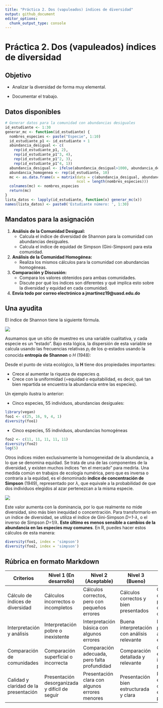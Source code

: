 ```yaml
---
title: "Práctica 2. Dos (vapuleados) índices de diversidad"
output: github_document
editor_options: 
  chunk_output_type: console
---
```


# Práctica 2. Dos (vapuleados) índices de diversidad

## Objetivo 

- Analizar la diversidad de forma muy elemental.

- Documentar el trabajo.

## Datos disponibles

```r
# Generar datos para la comunidad con abundancias desiguales
id_estudiante <- 1:30
generar_mc <- function(id_estudiante) {
  nombres_especies <- paste("Especie", 1:10)
  id_estudiante_p1 <- id_estudiante + 1
  abundancia_desigual <- c(
    rep(id_estudiante_p1, 2),
    rep(id_estudiante_p1^3, 4),
    rep(id_estudiante_p1^2, 3),
    rep(id_estudiante_p1^4, 1))
  abundancia_desigual <- ifelse(abundancia_desigual>1000, abundancia_desigual%%1000, abundancia_desigual)
  abundancia_homogenea <- rep(id_estudiante, 10)
  mc <- as.data.frame(x = matrix(data = c(abundancia_desigual, abundancia_homogenea), byrow = T,
                                 ncol = length(nombres_especies)))
  colnames(mc) <- nombres_especies
  return(mc)
}
lista_datos <- lapply(id_estudiante, function(x) generar_mc(x))
names(lista_datos) <- paste0('Estudiante número: ', 1:30)
```

## Mandatos para la asignación

1. **Análisis de la Comunidad Desigual:**
   - Calcula el índice de diversidad de Shannon para la comunidad con abundancias desiguales.
   - Calcula el índice de equidad de Simpson (Gini-Simpson) para esta comunidad.

2. **Análisis de la Comunidad Homogénea:**
   - Realiza los mismos cálculos para la comunidad con abundancias homogéneas.

3. **Comparación y Discusión:**
   - Compara los valores obtenidos para ambas comunidades.
   - Discute por qué los índices son diferentes y qué implica esto sobre la diversidad y equidad en cada comunidad.

4. **Envía todo por correo electrónico a jmartinez19\@uasd.edu.do**


## Una ayudita

El índice de Shannon tiene la siguiente fórmula.

![](img/shannon.jpg)

Asumamos que un sitio de muestreo es una variable cualitativa, y cada especie es un "estado". Bajo esta lógica, la dispersión de esta variable se calcula usando las frecuencias relativas *p<sub>i</sub>* de los *q*-estados usando la conocida **entropía de Shannon** o *H* (1948):

Desde el punto de vista ecológico, la **H** tiene dos propiedades importantes:

- Crece al aumentar la riqueza de especies *q*.
- Crece con la uniformidad (=equidad o equitabilidad, es decir, qué tan bien repartida se encuentra la abundancia entre las especies).

Un ejemplo ilustra lo anterior:

- Cinco especies, 55 individuos, abundancias desiguales:

```r
library(vegan)
foo1 <- c(25, 16, 9, 4, 1)
diversity(foo1)
```

- Cinco especies, 55 individuos, abundancias homogéneas

```r
foo2 <- c(11, 11, 11, 11, 11)
diversity(foo2)
log(5)
```

Otros índices miden exclusivamente la homogeneidad de la abundancia, a lo que se denomina equidad. Se trata de una de las componentes de la diversidad, y existen muchos índices "en el mercado" para medirla. Una medida común en trabajos de ecología numérica, pero que es inversa o contraria a la equidad, es el denominado **índice de concentración de Simpson** (1949), representado por *λ*, que equivale a la probabilidad de que dos individuos elegidos al azar pertenezcan a la misma especie.

![](img/simpson.jpg)

Este valor aumenta con la dominancia, por lo que realmente no mide diversidad, sino más bien inequidad o concentración. Para transformarlo en un índice de diversidad, se utiliza el índice de Gini-Simpson *D=1-λ*, o el inverso de Simpson *D=1/λ*. **Este último es menos sensible a cambios de la abundancia en las especies muy comunes**. En R, puedes hacer estos cálculos de esta manera:


```r
diversity(foo1, index = 'simpson')
diversity(foo2, index = 'simpson')
```


## Rúbrica en formato Markdown

| Criterios                             | Nivel 1 (En desarrollo) | Nivel 2 (Aceptable) | Nivel 3 (Bueno) | Nivel 4 (Excelente) |
|---------------------------------------|-------------------------|---------------------|-----------------|---------------------|
| Cálculo de índices de diversidad      | Cálculos incorrectos o incompletos | Cálculos correctos, pero con pequeños errores | Cálculos correctos y bien presentados | Cálculos correctos, bien presentados y con excelente claridad |
| Interpretación y análisis             | Interpretación pobre o inexistente | Interpretación básica con algunos errores | Buena interpretación con análisis relevante | Interpretación profunda y análisis exhaustivo |
| Comparación de comunidades            | Comparación superficial o incorrecta | Comparación adecuada, pero falta profundidad | Comparación detallada y relevante | Comparación exhaustiva y con insights profundos |
| Calidad y claridad de la presentación | Presentación desorganizada y difícil de seguir | Presentación clara con algunos errores menores | Presentación bien estructurada y clara | Presentación excepcionalmente clara, bien estructurada y profesional |


